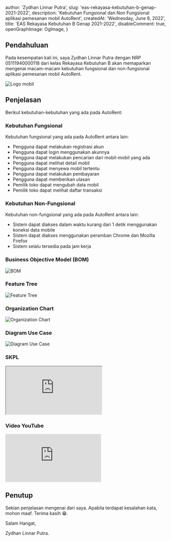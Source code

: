 
  author: 'Zydhan Linnar Putra',
  slug: 'eas-rekayasa-kebutuhan-b-genap-2021-2022',
  description:
    'Kebutuhan Fungsional dan Non Fungsional aplikasi pemesanan mobil AutoRent',
  createdAt: 'Wednesday, June 8, 2022',
  title: 'EAS Rekayasa Kebutuhan B Genap 2021-2022',
  disableComment: true,
  openGraphImage: OgImage,
}

## Pendahuluan

Pada kesempatan kali ini, saya Zydhan Linnar Putra dengan NRP 05111940000118 dari kelas Rekayasa Kebutuhan B akan memaparkan mengenai macam-macam kebutuhan fungsional dan non-fungsional aplikasi pemesanan mobil AutoRent.

<div className="mx-auto text-center rounded">
  <Image src={RentCarImage} placeholder="blur" alt="Logo mobil" />
</div>

## Penjelasan

Berikut kebutuhan-kebutuhan yang ada pada AutoRent:

### Kebutuhan Fungsional

Kebutuhan fungsional yang ada pada AutoRent antara lain:

- Pengguna dapat melakukan registrasi akun
- Pengguna dapat login menggunakan akunnya
- Pengguna dapat melakukan pencarian dari mobil-mobil yang ada
- Pengguna dapat melihat detail mobil
- Pengguna dapat menyewa mobil tertentu
- Pengguna dapat melakukan pembayaran
- Pengguna dapat memberikan ulasan
- Pemilik toko dapat mengubah data mobil
- Pemilik toko dapat melihat daftar transaksi

### Kebutuhan Non-Fungsional

Kebutuhan non-fungsional yang ada pada AutoRent antara lain:

- Sistem dapat diakses dalam waktu kurang dari 1 detik menggunakan koneksi data mobile
- Sistem dapat diakses menggunakan peramban Chrome dan Mozilla Firefox
- Sistem selalu tersedia pada jam kerja

### Business Objective Model (BOM)

<div className="mx-auto text-center rounded">
  <Image src={bom} placeholder="blur" alt="BOM" />
</div>

### Feature Tree

<div className="mx-auto text-center rounded">
  <Image src={fishbone} placeholder="blur" alt="Feature Tree" />
</div>

### Organization Chart

<div className="mx-auto text-center rounded">
  <Image src={organzation} placeholder="blur" alt="Organization Chart" />
</div>

### Diagram Use Case

<div className="mx-auto text-center rounded">
  <Image src={useCase} placeholder="blur" alt="Diagram Use Case" />
</div>

### SKPL

<div className="relative pt-[141.428%]">
  <iframe
    src="https://drive.google.com/file/d/1m55evLQ74CYUd2Cd6Zn2skhAnwYmE1PD/preview"
    className="absolute top-0 left-0 w-full h-full"
    allow="autoplay"
    title="PDF - SKPL"
  ></iframe>
</div>

### Video YouTube

<div className="relative pb-[56.25%]">
  <iframe
    className="absolute top-0 left-0 w-full h-full"
    src="https://www.youtube.com/embed/-C_CQSmkyk8"
    title="YouTube video player"
    frameBorder="0"
    allow="accelerometer; autoplay; clipboard-write; encrypted-media; gyroscope; picture-in-picture"
    allowFullScreen
  ></iframe>
</div>

## Penutup

Sekian penjelasan mengenai dari saya. Apabila terdapat kesalahan kata, mohon maaf. Terima kasih 😁.

Salam Hangat,

Zydhan Linnar Putra.

